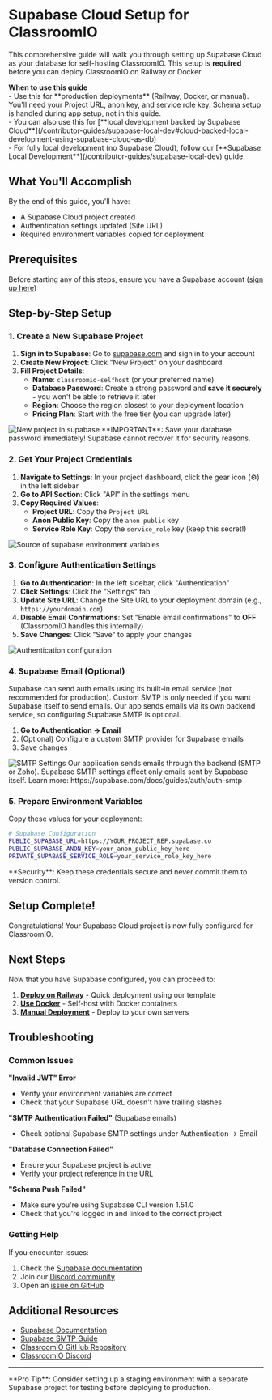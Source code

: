 
# Supabase Cloud Setup for ClassroomIO

This comprehensive guide will walk you through setting up Supabase Cloud as your database for self-hosting ClassroomIO. This setup is **required** before you can deploy ClassroomIO on Railway or Docker.

<Callout type="info">
  <strong>When to use this guide</strong>
  <br />- Use this for **production deployments** (Railway, Docker, or manual). You'll need your
  Project URL, anon key, and service role key. Schema setup is handled during app setup, not in this
  guide.
  <br />- You can also use this for [**local development backed by Supabase
  Cloud**](/contributor-guides/supabase-local-dev#cloud-backed-local-development-using-supabase-cloud-as-db)
  <br />- For fully local development (no Supabase Cloud), follow our [**Supabase Local
  Development**](/contributor-guides/supabase-local-dev) guide.
</Callout>

## What You'll Accomplish

By the end of this guide, you'll have:

- A Supabase Cloud project created
- Authentication settings updated (Site URL)
- Required environment variables copied for deployment

## Prerequisites

Before starting any of this steps, ensure you have a Supabase account ([sign up here](https://supabase.com))

## Step-by-Step Setup

<Steps>

### 1. Create a New Supabase Project

1. **Sign in to Supabase**: Go to [supabase.com](https://supabase.com) and sign in to your account
2. **Create New Project**: Click "New Project" on your dashboard
3. **Fill Project Details**:
   - **Name**: `classroomio-selfhost` (or your preferred name)
   - **Database Password**: Create a strong password and **save it securely** - you won't be able to retrieve it later
   - **Region**: Choose the region closest to your deployment location
   - **Pricing Plan**: Start with the free tier (you can upgrade later)

<Image src={NewProject} alt="New project in supabase" quality="100" />

<Callout type="warning">
  **IMPORTANT**: Save your database password immediately! Supabase cannot recover it for security
  reasons.
</Callout>

### 2. Get Your Project Credentials

1. **Navigate to Settings**: In your project dashboard, click the gear icon (⚙️) in the left sidebar
2. **Go to API Section**: Click "API" in the settings menu
3. **Copy Required Values**:
   - **Project URL**: Copy the `Project URL`
   - **Anon Public Key**: Copy the `anon public` key
   - **Service Role Key**: Copy the `service_role` key (keep this secret!)

<Image src={MatchEnvVariables} alt="Source of supabase environment variables" quality="100" />

### 3. Configure Authentication Settings

1. **Go to Authentication**: In the left sidebar, click "Authentication"
2. **Click Settings**: Click the "Settings" tab
3. **Update Site URL**: Change the Site URL to your deployment domain (e.g., `https://yourdomain.com`)
4. **Disable Email Confirmations**: Set "Enable email confirmations" to **OFF** (ClassroomIO handles this internally)
5. **Save Changes**: Click "Save" to apply your changes

<Image src={AuthSettings} alt="Authentication configuration" quality="100" />

### 4. Supabase Email (Optional)

Supabase can send auth emails using its built-in email service (not recommended for production). Custom
SMTP is only needed if you want Supabase itself to send emails. Our app sends emails via its own
backend service, so configuring Supabase SMTP is optional.

1. **Go to Authentication → Email**
2. (Optional) Configure a custom SMTP provider for Supabase emails
3. Save changes

<Image src={SmtpSettings} alt="SMTP Settings" quality="100" />

<Callout type="info">
  Our application sends emails through the backend (SMTP or Zoho). Supabase SMTP settings affect
  only emails sent by Supabase itself. Learn more: https://supabase.com/docs/guides/auth/auth-smtp
</Callout>

### 5. Prepare Environment Variables

Copy these values for your deployment:

```bash
# Supabase Configuration
PUBLIC_SUPABASE_URL=https://YOUR_PROJECT_REF.supabase.co
PUBLIC_SUPABASE_ANON_KEY=your_anon_public_key_here
PRIVATE_SUPABASE_SERVICE_ROLE=your_service_role_key_here
```

<Callout type="warning">
  **Security**: Keep these credentials secure and never commit them to version control.
</Callout>

## Setup Complete!

Congratulations! Your Supabase Cloud project is now fully configured for ClassroomIO.

## Next Steps

Now that you have Supabase configured, you can proceed to:

1. **[Deploy on Railway](/quickstart/self-hosting#deploy-on-railway)** - Quick deployment using our template
2. **[Use Docker](/quickstart/self-hosting#using-docker)** - Self-host with Docker containers
3. **[Manual Deployment](/quickstart/self-hosting#manual-deployment)** - Deploy to your own servers

## Troubleshooting

### Common Issues

**"Invalid JWT" Error**

- Verify your environment variables are correct
- Check that your Supabase URL doesn't have trailing slashes

**"SMTP Authentication Failed"** (Supabase emails)

- Check optional Supabase SMTP settings under Authentication → Email

**"Database Connection Failed"**

- Ensure your Supabase project is active
- Verify your project reference in the URL

**"Schema Push Failed"**

- Make sure you're using Supabase CLI version 1.51.0
- Check that you're logged in and linked to the correct project

### Getting Help

If you encounter issues:

1. Check the [Supabase documentation](https://supabase.com/docs)
2. Join our [Discord community](https://dub.sh/ciodiscord)
3. Open an [issue on GitHub](https://github.com/rotimi-best/classroomio/issues)

## Additional Resources

- [Supabase Documentation](https://supabase.com/docs)
- [Supabase SMTP Guide](https://supabase.com/docs/guides/auth/auth-smtp)
- [ClassroomIO GitHub Repository](https://github.com/rotimi-best/classroomio)
- [ClassroomIO Discord](https://dub.sh/ciodiscord)

---

<Callout type="info" emoji="💡">
  **Pro Tip**: Consider setting up a staging environment with a separate Supabase project for
  testing before deploying to production.
</Callout>
</Steps>
